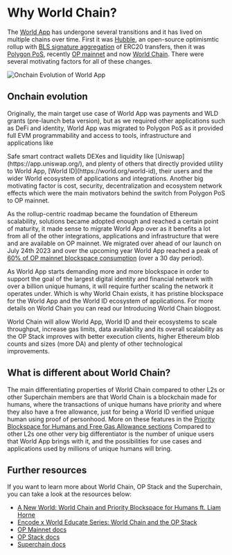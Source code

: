 
# Why World Chain?

The [World App](https://world.org/world-app) has undergone several transitions and it has lived on multiple chains over time. 
First it was [Hubble](https://github.com/worldcoin/hubble-commander), an open-source optimismtic rollup with [BLS signature aggregation](https://hackmd.io/@benjaminion/bls12-381) of ERC20 transfers, 
then it was [Polygon PoS](https://polygon.technology/polygon-pos), recently [OP mainnet](https://www.optimism.io/) and now [World Chain](https://world.org/world-chain). There were several motivating 
factors for all of these changes. 

![Onchain Evolution of World App](/images/docs/world-chain/onchain-evolution.png)

## Onchain evolution

Originally, the main target use case of World App was payments and WLD grants (pre-launch beta version), but as we required other applications such as DeFi and identity,
World App was migrated to Polygon PoS as it provided full EVM programmability and access to tools, infrastructure and applications like 
<Link href="https://world.org/blog/announcements/introducing-world-chain">Safe smart contract wallets</Link> DEXes and liquidity like [Uniswap](https://app.uniswap.org/),
and plenty of others that directly provided utility to World App, [World ID](https://world.org/world-id), their users and the wider
World ecosystem of applications and integrations. Another big motivating factor is cost, security,
decentralization and ecosystem network effects which were the main motivators behind the switch from Polygon PoS
to OP mainnet. 

As the rollup-centric roadmap became the foundation of Ethereum scalability, solutions became adopted enough and reached a 
certain point of maturity, it made sense to migrate World App over as it benefits a lot from all of the other
integrations, applications and infrastructure that were and are available on OP mainnet. We migrated over ahead of
our launch on July 24th 2023 and over the upcoming year World App reached a peak of [60% of OP mainnet blockspace consumption](https://dune.com/queries/491942/932394) (over a 30 day period).

As World App starts demanding more and more blockspace in order to support the goal of the largest digital identity and financial network with over a billion unique humans,
it will require further scaling the network it operates under. Which is why World Chain exists, it has pristine blockspace for the World App and the World ID ecosystem of applications. For more details on
World Chain you can read our <Link href="https://world.org/blog/announcements/introducing-world-chain">Introducing World Chain blogpost</Link>.

World Chain will allow World App, World ID and their ecosystems to scale throughput, increase gas limits, data availability and its overall scalability as the OP Stack improves with better execution clients, higher Ethereum blob counts and sizes (more DA) and plenty
of other technological improvements.

## What is different about World Chain?

The main differentiating properties of World Chain compared to other L2s or other Superchain members are that World Chain is a blockchain made for humans, where the transactions of unique humans have priority and where they also have a free allowance, just for being
a World ID verified unique human using proof of personhood. More on these features in the [Priority Blockspace for Humans and Free Gas Allowance sections](/world-chain/quick-start/features) Compared to other L2s one other very big differentiator is the number of unique users that World App brings with it, 
and the possibilities for use cases and applications used by millions of unique humans will bring. 


## Further resources

If you want to learn more about World Chain, OP Stack and the Superchain, you can take a look at the resources below:

- [A New World: World Chain and Priority Blockspace for Humans ft. Liam Horne](https://www.youtube.com/watch?v=NSxyKsSwjsc&ab_channel=World)
- [Encode x World Educate Series: World Chain and the OP Stack](https://www.youtube.com/watch?v=7pt8c5fy-xg&ab_channel=EncodeClub)
- [OP Mainnet docs](https://docs.optimism.io/chain/getting-started)
- [OP Stack docs](https://docs.optimism.io/stack/getting-started)
- [Superchain docs](https://docs.optimism.io/stack/explainer)



